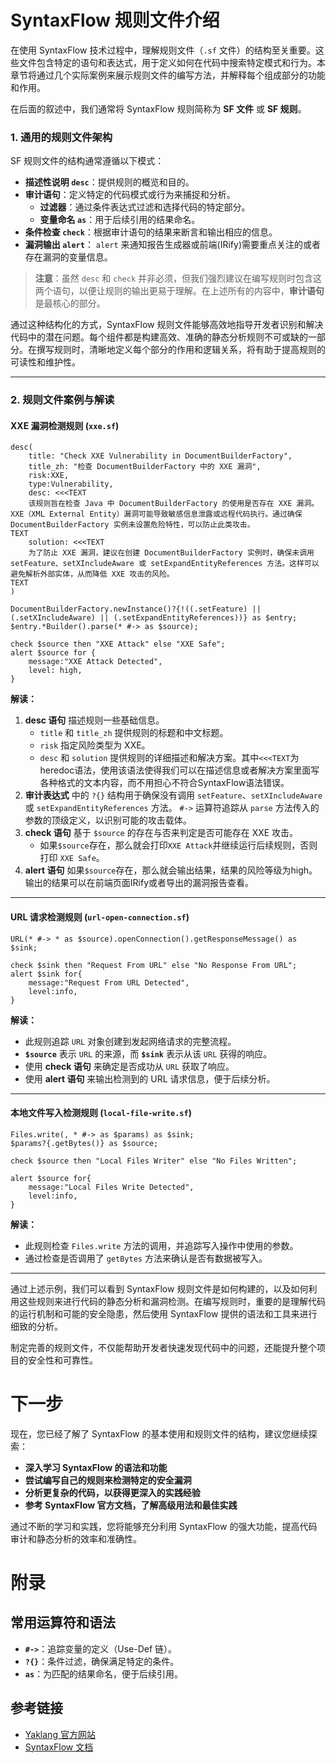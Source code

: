 # SyntaxFlow 规则文件介绍

在使用 SyntaxFlow 技术过程中，理解规则文件（`.sf` 文件）的结构至关重要。这些文件包含特定的语句和表达式，用于定义如何在代码中搜索特定模式和行为。本章节将通过几个实际案例来展示规则文件的编写方法，并解释每个组成部分的功能和作用。

在后面的叙述中，我们通常将 SyntaxFlow 规则简称为 **SF 文件** 或 **SF 规则**。


<TOCInline toc={toc} />

### 1. 通用的规则文件架构

SF 规则文件的结构通常遵循以下模式：

- **描述性说明 `desc`**：提供规则的概览和目的。
- **审计语句**：定义特定的代码模式或行为来捕捉和分析。
  - **过滤器**：通过条件表达式过滤和选择代码的特定部分。
  - **变量命名 `as`**：用于后续引用的结果命名。
- **条件检查 `check`**：根据审计语句的结果来断言和输出相应的信息。
- **漏洞输出 `alert`**： `alert` 来通知报告生成器或前端(IRify)需要重点关注的或者存在漏洞的变量信息。

> **注意**：虽然 `desc` 和 `check` 并非必须，但我们强烈建议在编写规则时包含这两个语句，以便让规则的输出更易于理解。在上述所有的内容中，**审计语句** 是最核心的部分。

通过这种结构化的方式，SyntaxFlow 规则文件能够高效地指导开发者识别和解决代码中的潜在问题。每个组件都是构建高效、准确的静态分析规则不可或缺的一部分。在撰写规则时，清晰地定义每个部分的作用和逻辑关系，将有助于提高规则的可读性和维护性。

---

### 2. 规则文件案例与解读

#### **XXE 漏洞检测规则 (`xxe.sf`)**

```plaintext
desc(
    title: "Check XXE Vulnerability in DocumentBuilderFactory",
    title_zh: "检查 DocumentBuilderFactory 中的 XXE 漏洞",
    risk:XXE,
    type:Vulnerability,
    desc: <<<TEXT
    该规则旨在检查 Java 中 DocumentBuilderFactory 的使用是否存在 XXE 漏洞。XXE（XML External Entity）漏洞可能导致敏感信息泄露或远程代码执行。通过确保 DocumentBuilderFactory 实例未设置危险特性，可以防止此类攻击。
TEXT
    solution: <<<TEXT
    为了防止 XXE 漏洞，建议在创建 DocumentBuilderFactory 实例时，确保未调用 setFeature、setXIncludeAware 或 setExpandEntityReferences 方法。这样可以避免解析外部实体，从而降低 XXE 攻击的风险。
TEXT
)

DocumentBuilderFactory.newInstance()?{!((.setFeature) || (.setXIncludeAware) || (.setExpandEntityReferences))} as $entry;
$entry.*Builder().parse(* #-> as $source);

check $source then "XXE Attack" else "XXE Safe";
alert $source for {
    message:"XXE Attack Detected",
    level: high,
}
```

**解读：**

1. **desc 语句** 描述规则一些基础信息。
    - `title` 和 `title_zh` 提供规则的标题和中文标题。
    - `risk` 指定风险类型为 XXE。
    - `desc` 和 `solution` 提供规则的详细描述和解决方案。其中`<<<TEXT`为heredoc语法，使用该语法使得我们可以在描述信息或者解决方案里面写各种格式的文本内容，而不用担心不符合SyntaxFlow语法错误。
2. **审计表达式** 中的 `?{}` 结构用于确保没有调用 `setFeature`、`setXIncludeAware` 或 `setExpandEntityReferences` 方法。
  `#->` 运算符追踪从 `parse` 方法传入的参数的顶级定义，以识别可能的攻击载体。
3. **check 语句** 基于 `$source` 的存在与否来判定是否可能存在 XXE 攻击。
    -   如果`$source`存在，那么就会打印`XXE Attack`并继续运行后续规则，否则打印 `XXE Safe`。
4. **alert 语句** 如果`$source`存在，那么就会输出结果，结果的风险等级为high。输出的结果可以在前端页面IRify或者导出的漏洞报告查看。
---

#### **URL 请求检测规则 (`url-open-connection.sf`)**

```plaintext
URL(* #-> * as $source).openConnection().getResponseMessage() as $sink;

check $sink then "Request From URL" else "No Response From URL";
alert $sink for{
    message:"Request From URL Detected",
    level:info,
}
```

**解读：**

- 此规则追踪 `URL` 对象创建到发起网络请求的完整流程。
- **`$source`** 表示 `URL` 的来源，而 **`$sink`** 表示从该 `URL` 获得的响应。
- 使用 **check 语句** 来确定是否成功从 `URL` 获取了响应。
- 使用 **alert 语句** 来输出检测到的 URL 请求信息，便于后续分析。

---

#### **本地文件写入检测规则 (`local-file-write.sf`)**

```plaintext
Files.write(, * #-> as $params) as $sink;
$params?{.getBytes()} as $source;

check $source then "Local Files Writer" else "No Files Written";

alert $source for{
    message:"Local Files Write Detected",
    level:info,
}
```

**解读：**

- 此规则检查 `Files.write` 方法的调用，并追踪写入操作中使用的参数。
- 通过检查是否调用了 `getBytes` 方法来确认是否有数据被写入。

---

通过上述示例，我们可以看到 SyntaxFlow 规则文件是如何构建的，以及如何利用这些规则来进行代码的静态分析和漏洞检测。在编写规则时，重要的是理解代码的运行机制和可能的安全隐患，然后使用 SyntaxFlow 提供的语法和工具来进行细致的分析。

制定完善的规则文件，不仅能帮助开发者快速发现代码中的问题，还能提升整个项目的安全性和可靠性。

# 下一步

现在，您已经了解了 SyntaxFlow 的基本使用和规则文件的结构，建议您继续探索：

- **深入学习 SyntaxFlow 的语法和功能**
- **尝试编写自己的规则来检测特定的安全漏洞**
- **分析更复杂的代码，以获得更深入的实践经验**
- **参考 SyntaxFlow 官方文档，了解高级用法和最佳实践**

通过不断的学习和实践，您将能够充分利用 SyntaxFlow 的强大功能，提高代码审计和静态分析的效率和准确性。

# 附录

## 常用运算符和语法

- **`#->`**：追踪变量的定义（Use-Def 链）。
- **`?{}`**：条件过滤，确保满足特定的条件。
- **`as`**：为匹配的结果命名，便于后续引用。

## 参考链接

- [Yaklang 官方网站](https://www.yaklang.io/)
- [SyntaxFlow 文档](https://ssa.to/)